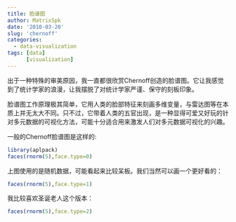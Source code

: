 ```yaml
---
title: 脸谱图
author: MatrixSpk
date: '2010-03-20'
slug: 'chernoff'
categories:
  - data-visualization
tags: [data]
      [visualization]
---
```


出于一种特殊的审美原因，我一直都很欣赏Chernoff创造的脸谱图。它让我感觉到了统计学家的浪漫，让我摆脱了对统计学家严谨、保守的刻板印象。

脸谱图工作原理极其简单，它用人类的脸部特征来刻画多维变量，与雷达图等在本质上并无太大不同。只不过，它带着人类的五官出现，是一种显得可爱又好玩的针对多元数据的可视化方法，可能十分适合用来激发人们对多元数据可视化的兴趣。

一般的Chernoff脸谱图是这样的:

```R
library(aplpack)
faces(rnorm(5),face.type=0)
```

上图使用的是随机数据，可能看起来比较呆板。我们当然可以画一个更好看的：

```R
faces(rnorm(5),face.type=1)
```

我比较喜欢圣诞老人这个版本：

```R
faces(rnorm(5),face.type=2)
```   